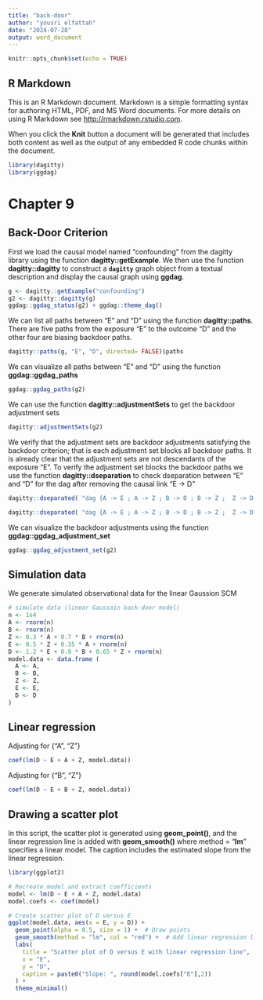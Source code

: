 ```yaml
---
title: "back-door"
author: "yousri elfattah"
date: "2024-07-28"
output: word_document
---
```


```r
knitr::opts_chunk$set(echo = TRUE)
```

## R Markdown

This is an R Markdown document. Markdown is a simple formatting syntax for authoring HTML, PDF, and MS Word documents. For more details on using R Markdown see <http://rmarkdown.rstudio.com>.

When you click the **Knit** button a document will be generated that includes both content as well as the output of any embedded R code chunks within the document.

```r
library(dagitty)
library(ggdag)
```

# Chapter 9

## Back-Door Criterion

First we load the causal model named "confounding" from the dagitty library using the function **dagitty::getExample**. We then use the function **dagitty::dagitty** to construct a **`dagitty`** graph object from a textual description and display the causal graph using **ggdag**.

```r
g <- dagitty::getExample("confounding")
g2 <- dagitty::dagitty(g) 
ggdag::ggdag_status(g2) + ggdag::theme_dag()
```

We can list all paths between "E" and "D" using the function **dagitty::paths**. There are five paths from the exposure "E" to the outcome "D" and the other four are biasing backdoor paths.

```r
dagitty::paths(g, "E", "D", directed= FALSE)$paths
```

We can visualize all paths between "E" and "D" using the function **ggdag::ggdag_paths**

```r
ggdag::ggdag_paths(g2)
```

We can use the function **dagitty::adjustmentSets** to get the backdoor adjustment sets

```r
dagitty::adjustmentSets(g2)
```

We verify that the adjustment sets are backdoor adjustments satisfying the backdoor criterion; that is each adjustment set blocks all backdoor paths. It is already clear that the adjustment sets are not descendants of the exposure "E". To verify the adjustment set blocks the backdoor paths we use the function **dagitty::dseparation** to check dseparation between "E" and "D" for the dag after removing the causal link "E -\> D"

```r
dagitty::dseparated( "dag {A -> E ; A -> Z ; B -> D ; B -> Z ;  Z -> D ; Z -> E}","E","D",list("A","Z"))
```

```r
dagitty::dseparated( "dag {A -> E ; A -> Z ; B -> D ; B -> Z ;  Z -> D ; Z -> E}","E","D",list("B","Z"))
```

We can visualize the backdoor adjustments using the function **ggdag::ggdag_adjustment_set**

```r
ggdag::ggdag_adjustment_set(g2)
```

## Simulation data

We generate simulated observational data for the linear Gaussion SCM

```r
# simulate data (linear Gaussain back-door model)
n <- 1e4
A <- rnorm(n)
B <- rnorm(n)
Z <- 0.3 * A + 0.7 * B + rnorm(n)
E <- 0.5 * Z + 0.35 * A + rnorm(n)
D <- 1.2 * E + 0.9 * B + 0.65 * Z + rnorm(n)
model.data <- data.frame (
  A <- A,
  B <- B,
  Z <- Z,
  E <- E,
  D <- D
)
```

## Linear regression 

Adjusting for {"A", "Z"}

```r
coef(lm(D ~ E + A + Z, model.data))
```

Adjusting for {"B", "Z"}

```r
coef(lm(D ~ E + B + Z, model.data))
```

## Drawing a scatter plot

In this script, the scatter plot is generated using **geom_point()**, and the linear regression line is added with **geom_smooth()** where method = "**lm**" specifies a linear model. The caption includes the estimated slope from the linear regression.

```r
library(ggplot2)

# Recreate model and extract coefficients
model <- lm(D ~ E + A + Z, model.data)
model.coefs <- coef(model)

# Create scatter plot of D versus E
ggplot(model.data, aes(x = E, y = D)) +
  geom_point(alpha = 0.5, size = 1) +  # Draw points
  geom_smooth(method = "lm", col = "red") +  # Add linear regression line
  labs(
    title = "Scatter plot of D versus E with linear regression line",
    x = "E",
    y = "D",
    caption = paste0("Slope: ", round(model.coefs["E"],2))
  ) +
  theme_minimal()
```
